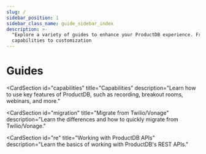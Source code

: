 ```yaml
---
slug: /
sidebar_position: 1
sidebar_class_name: guide_sidebar_index
description: >-
  "Explore a variety of guides to enhance your ProductDB experience. From AI
  capabilities to customization
---
```



# Guides

<ProductSection></ProductSection>

<CardSection
  id="capabilities"
  title="Capabilities"
  description="Learn how to use key features of ProductDB, such as recording, breakout rooms, webinars, and more."
>
  <Card
    title="Recording"
    to="/guides/capabilities/recording/recording-overview"
    description="Understand ProductDB's recording capabilities and record audio, video, whiteboard and other custom elements"
  />
  <Card
    title="Webinar"
    to="/guides/capabilities/webinar/intro-webinar"
    description="Leverage ProductDB's Webinar feature for one-to-many events with larger audiences."
  />
  <Card
    title="Webhooks & Events"
    to="/guides/capabilities/webhooks/webhooks-overview"
    description="Utilize webhooks to push real-time updates to your server."
  />
  <Card
    title="Breakout Rooms"
    to="/guides/capabilities/breakoutroom/introduction-breakout-rooms"
    description="Facilitate focused discussions and collaboration with breakout rooms."
  />
  <Card
    title="No Code Integration"
    to="/guides/capabilities/misc/embed"
    description="Integrate ProductDB into your project using an iFrame, eliminating the need for SDKs."
  />
  <Card
    title="Export chat"
    to="/guides/capabilities/chat/export-chat-dump"
    description="Retrieve all chat messages of a ProductDB meeting through the REST API"
  />
</CardSection>
<CardSection
  id="migration"
  title="Migrate from Twilio/Vonage"
  description="Learn the differences and how to quickly migrate from Twilio/Vonage."
>
  <Card
    title="Migrate from Twilio"
    to="/guides/migration/twilio/concepts-twilio-vs-productdb"
  />
  <Card
    title="Migrate from OpenTok"
    to="/guides/migration/opentok/concepts-opentok-vs-productdb"
  />
</CardSection>
<CardSection
  id="re"
  title="Working with ProductDB APIs"
  description="Learn the basics of working with ProductDB's REST APIs."
>
  <Card
    title="REST APIs"
    to="/guides/rest-apis/quickstart"
    description="Understand how our REST APIs work and how to get started with them"
  />
</CardSection>

<head>
  <title>Guides Guide</title>
  <meta
    name="description"
    content="Explore a variety of guides to enhance your ProductDB experience. From AI capabilities to customization, our guides provide valuable insights."
  />
</head>
